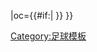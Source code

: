 {{fb team |t=-{zh-hans:赫拉德茨-克拉洛韦;zh-hant:赫拉德茨-克拉洛韋;}- |tan=赫拉德茨-克拉洛韦足球俱乐部|tc=CZE |abb={{#if:{{{abb|}}}|HKR{{0}}}} |oc={{#if:{{{oc|}}}|{{{oc}}} }} }}<!--
--><noinclude>[[Category:足球模板]]</noinclude>